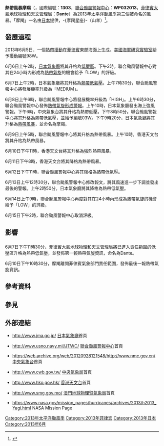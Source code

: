 {{NoteTA
|G1=TyphoonNew
|G2=TyphoonOld
|G3=Weather
|G4=CWBTyphoonOld
|T=zh：熱帶風暴摩羯 (2013年); zh-cn:热带风暴摩羯 (2013年); zh-hk:熱帶風暴摩羯 (2013年); zh-tw:輕度颱風雅吉 (2013年)
|1=zh:熱帶風暴摩羯; zh-cn:强热带风暴摩羯; zh-hk:強烈熱帶風暴摩羯; zh-tw:輕度颱風雅吉
|skin=typhoon
}}
{{About|2013年的熱帶風暴摩羯|其他名為摩羯的風暴|颱風摩羯}}
{{颱風基礎資訊新
|颱風名稱               = 熱帶風暴摩羯
|外文名稱               = Tropical Storm Yagi
|外文語言               = 英文
|代表圖像               = Tropical Storm Yagi 2013-06-10 0155Z.jpg
|代表圖像名稱           = 熱帶風暴摩羯
|形成日期               = 2013年6月7日
|消散日期               = 2013年6月13日
|十分鐘平均風速JMA      = 45|JMA=knot
|十分鐘平均風速CWB      = 23|CWB=m/s
|十分鐘平均風速KMA      = 24|KMA=m/s
|十分鐘平均風速HKO      = 90
|十分鐘平均風速PAGASA   = 85
|二分鐘平均風速         = 25|NMC=m/s
|一分鐘平均風速         = 55|SSHS=knot<!--JTWC-->
|瞬間最大陣風           = 120<!--JMA-->
|最低氣壓               = 990<!--JMA-->
|財產損失               = 
|死傷人數               = 
|影響地區               = {{PHI}}<br>{{JPN}}
|備註                   = 
|颱風路徑圖             = Yagi 2013 track.png
|風季年份               = 2013
|風季位置               = 太平洋
}}
'''熱帶風暴摩羯'''（{{lang-en|'''Tropical Storm Yagi'''}}，國際編號：'''1303'''，[[聯合颱風警報中心|聯合颱風警報中心]]：'''WP032013'''，[[菲律賓大氣地球物理和天文管理局|菲律賓大氣地球物理和天文管理局]]：'''Dante'''）為[[2013年太平洋颱風季|2013年太平洋颱風季]]第三個被命名的風暴。「摩羯」一名由[[日本|日本]]提供，-{摩羯星座}-（山羊）<ref>{{cite web|url=http://www.weather.gov.hk/informtc/sound/tc_pronunciation2011_uc.htm#Japan|title=熱帶氣旋名稱的意義|author=香港天文台|accessdate=2013-06-08|archive-url=https://web.archive.org/web/20180926223310/http://www.weather.gov.hk/informtc/sound/tc_pronunciation2011_uc.htm#Japan|archive-date=2018-09-26|dead-url=yes}}</ref>。

==發展過程==
{{phs wikify}}
2013年6月5日，一個[[熱帶擾動|熱帶擾動]]在[[菲律賓|菲律賓]]東部海面上生成。[[美國海軍研究實驗室|美國海軍研究實驗室]]給予擾動編號98W。

6月6日上午2時，[[日本氣象廳|日本氣象廳]]將其升格為[[低壓區|低壓區]]。下午2時，聯合颱風警報中心對其在24小時內形成為[[熱帶氣旋|熱帶氣旋]]的機會給予「LOW」的評級。

6月7日上午2時，日本氣象廳將其升格為[[熱帶低氣壓|熱帶低氣壓]]。上午7時30分，聯合颱風警報中心將發展機率升級為「MEDIUM」。

6月8日上午6時，聯合颱風警報中心將發展機率升級為「HIGH」。上午6時30分，聯合颱風警報中心發佈[[熱帶氣旋形成警報|熱帶氣旋形成警報]]。上午10時，日本氣象廳發出海上強風警報。下午6時，中央氣象台將其升格為熱帶低壓。下午8時50分，聯合颱風警報中心將其升格為熱帶低氣壓，並給予編號03W。下午9時20分，日本氣象廳將其升格為[[熱帶風暴|熱帶風暴]]，並命名為摩羯。

6月9日上午5時，聯合颱風警報中心將其升格為熱帶風暴。上午10時，香港天文台將其升格為熱帶風暴。

6月10日下午11時，香港天文台將其升格為強烈熱帶風暴。

6月11日下午8時，香港天文台將其降格為熱帶風暴。

6月12日下午11時，聯合颱風警報中心將其降格為熱帶低氣壓。

6月13日上午12時30分，聯合颱風警報中心修改報文，將其風速進一步下調並發出最後的警報。上午2時50分，日本氣象廳將其降格為熱帶低氣壓。

6月14日上午9時，聯合颱風警報中心再度對其在24小時內形成為熱帶氣旋的機會給予「LOW」的評級。

6月15日下午2時，聯合颱風警報中心取消評級。

==影響==
==={{PHI}}===
6月7日下午11時30分，[[菲律賓大氣地球物理和天文管理局|菲律賓大氣地球物理和天文管理局]]將已進入責任範圍的低壓區升格為熱帶低氣壓，並發佈第一報熱帶氣旋資訊，命名為Dante。

6月10日下午10時30分，摩羯離開菲律賓氣象部門責任範圍，發佈最後一報熱帶氣旋資訊。

==參考資料==
{{reflist|2}}

==參見==
{{Commons category|Tropical Storm Yagi (2013)}}

==外部連結==
*{{ja}}http://www.jma.go.jp/ {{Wayback|url=http://www.jma.go.jp/ |date=20061107170045 }} [[日本氣象廳|日本氣象廳]]首頁
*{{en}}http://www.usno.navy.mil/JTWC/ {{Wayback|url=http://www.usno.navy.mil/JTWC/ |date=20150809201922 }} [[聯合颱風警報中心|聯合颱風警報中心]]首頁
*{{zh-cn}}https://web.archive.org/web/20120928121548/http://www.nmc.gov.cn/ [[中央氣象台|中央氣象台]]首頁
*{{zh-tw}}http://www.cwb.gov.tw/ {{Wayback|url=http://www.cwb.gov.tw/ |date=20181025071210 }} [[中央氣象局|中央氣象局]]首頁
*{{zh-hk}}http://www.hko.gov.hk/ {{Wayback|url=http://www.hko.gov.hk/ |date=20110224003313 }} [[香港天文台|香港天文台]]首頁
*{{zh-hk}}http://www.smg.gov.mo/ {{Wayback|url=http://www.smg.gov.mo/ |date=20140517030343 }} [[澳門地球物理暨氣象局|澳門地球物理暨氣象局]]首頁
*{{en}}https://www.nasa.gov/mission_pages/hurricanes/archives/2013/h2013_Yagi.html {{Wayback|url=https://www.nasa.gov/mission_pages/hurricanes/archives/2013/h2013_Yagi.html |date=20201124070829 }} NASA Mission Page

{{2013_Pacific_typhoon_season_buttons}}
[[Category:2013年太平洋颱風季|Category:2013年太平洋颱風季]]
[[Category:2013年菲律宾|Category:2013年菲律宾]]
[[Category:2013年日本|Category:2013年日本]]
[[Category:2013年6月|Category:2013年6月]]